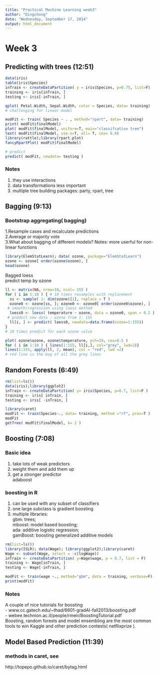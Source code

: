 ```yaml
---
title: "Practical Machine Learning week3"
author: "Dingchong"
date: "Wednesday, September 17, 2014"
output: html_document
---
```


# Week 3

## Predicting with trees (12:51)

```r
data(iris)
table(iris$Species)
inTrain <- createDataPartition( y = iris$Species, p=0.75, list=F)
training <- iris[inTrain, ]
testing <- iris[-inTrain, ]

qplot( Petal.Width, Sepal.Width, color = Species, data= training)
# challenging for linear model

modFit <- train( Species ~ . , method="rpart", data= training)
print( modFit$finalModel)
plot( modFit$finalModel, uniform=T, main="classifcation tree")
text( modFit$finalModel, use.n=T, all= T, cex= 0.8)
library(rattle);library(rpart.plot)
fancyRpartPlot( modFit$finalModel)

# predict
predict( modFit, newdata= testing )
```

### Notes
1. they use interactions
2. data transformations less important
3. multiple tree building packages: party, rpart, tree


## Bagging (9:13)

### Bootstrap aggregating( bagging)
1.Resample cases and recalculate predictions   
2.Average or majority vote   
3.What about bagging of different models?
Notes: more userful for non-linear functions   
```r
library(ElemStatLearn); data( ozone, package="ElemStatLearn")
ozone <- ozone[ order(ozone$ozone), ]
head(ozone)
```
Bagged loess   
predict temp by ozone
```r
ll <- matrix(NA, nrow=10, ncol= 155 )
for ( i in 1:10 ) { # 10 times resamples with replacement
  ss <- sample( 1: dim(ozone)[1], replace = T ) 
  ozone0 <- ozone[ss, ]; ozone0 <- ozone0[ order(ozone0$ozone), ] 
 # smooth/regression using loess method
  loess0 <- loess( temperature ~ ozone, data = ozone0, span = 0.2 )
 # predict new data : ozone from 1: 155
  ll[i, ] <- predict( loess0, newdata=data.frame(ozone=1:155))
}
# 10 times predict for each ozone value

plot( ozone$ozone, ozone$temperature, pch=19, cex=0.5 )
for ( i in 1:10 ) { lines(1:155, ll[i,], col="grey", lwd=2)}
lines(1:155, apply(ll, 2, mean), col = "red", lwd =2)
# red line is the bag of all the grey lines

```



## Random Forests (6:49)

```r
rm(list=ls())
data(iris);library(ggplot2)
inTrain <- createDataPartition( y= iris$Species, p=0.7, list=F )
training <- iris[ inTrain, ]
testing <- iris[ -inTrain, ]

library(caret)
modFit <- train(Species~., data= training, method ="rf", prox=T )
modFit
getTree( modFit$finalModel, k= 2 )

```

## Boosting (7:08)

### Basic idea
1. take lots of weak predictors   
2. weight them and add them up   
3. get a stronger predictor   
adaboost   

### boosting in R
1. can be used with any subset of classifiers   
2. one large subclass is gradient boosting   
3. multiple libraries:   
  gbm: trees;   
  mboost: model based boosting;   
  ada: additive logistic regression;    
  gamBoost: boosting generalized additive models

```r
rm(list=ls())
library(ISLR); data(Wage); library(ggplot2);library(caret)
Wage <- subset(Wage, select = -c(logWage))
inTrain <- createDataPartition( y=Wage$wage, p = 0.7, list = F)
training <- Wage[inTrain, ]
testing <- Wage[-inTrain, ]

modFit <- train(wage ~., method="gbm", data = training, verbose=F)
print(modFit)

```

### Notes
A couple of nice tutorials for boosting   
- www.cc.gatech.edu/~thad/6601-gradAI-fall2013/boosting.pdf   
- webee.technion.ac.il/people/rmeir/BoostingTutorial.pdf   
Boosting, random forests and model ensembling are the most common tools to win Kaggle and other prediction contests( netflixprize ).   

## Model Based Prediction (11:39)




### methods in caret, see
http://topepo.github.io/caret/bytag.html

